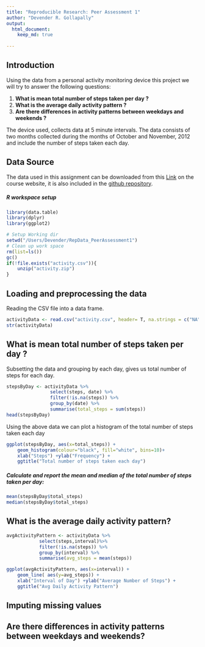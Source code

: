 ```yaml
---
title: "Reproducible Research: Peer Assessment 1"
author: "Devender R. Gollapally"
output: 
  html_document:
    keep_md: true
    
---
```


## Introduction

Using the data from a personal activity monitoring device this project we will try to answer the following questions:

1. **What is mean total number of steps taken per day ?**
2. **What is the average daily activity pattern ?**
3. **Are there differences in activity patterns between weekdays and weekends ?**

The device used, collects data at 5 minute intervals. The data consists of two months collected during the months of October and November, 2012 and include the number of steps taken each day.

## Data Source

The data used in this assignment can be downloaded from this [Link](https://d396qusza40orc.cloudfront.net/repdata%2Fdata%2Factivity.zip) on the course website, it is also included in the [github repository](https://github.com/devender/RepData_PeerAssessment1).

##### R workspace setup
```r
library(data.table)
library(dplyr)
library(ggplot2)

# Setup Working dir
setwd("/Users/Devender/RepData_PeerAssessment1")
# Clean up work space
rm(list=ls())
gc()
if(!file.exists("activity.csv")){
    unzip("activity.zip")
}
```

## Loading and preprocessing the data
Reading the CSV file into a data frame.
```r
activityData <- read.csv("activity.csv", header= T, na.strings = c("NA"))
str(activityData)
```

## What is mean total number of steps taken per day ?

Subsetting the data and grouping by each day, gives us total number of steps for each day.

```r
stepsByDay <- activityData %>% 
                select(steps, date) %>% 
                filter(!is.na(steps)) %>%
                group_by(date) %>% 
                summarise(total_steps = sum(steps))
head(stepsByDay)
```
Using the above data we can plot a histogram of the total number of steps taken each day

```r
ggplot(stepsByDay, aes(x=total_steps)) + 
    geom_histogram(colour="black", fill="white", bins=10)+
    xlab("Steps") +ylab("Frequency") +
    ggtitle("Total number of steps taken each day")
```

##### Calculate and report the mean and median of the total number of steps taken per day:
```r
mean(stepsByDay$total_steps)
median(stepsByDay$total_steps)
```

## What is the average daily activity pattern?
```r
avgActivityPattern <- activityData %>%
            select(steps,interval)%>%
            filter(!is.na(steps)) %>%
            group_by(interval) %>% 
            summarise(avg_steps = mean(steps))

ggplot(avgActivityPattern, aes(x=interval)) + 
    geom_line( aes(y=avg_steps)) +
    xlab("Interval of Day") +ylab("Average Number of Steps") +
    ggtitle("Avg Daily Activity Pattern")
```


## Imputing missing values



## Are there differences in activity patterns between weekdays and weekends?
